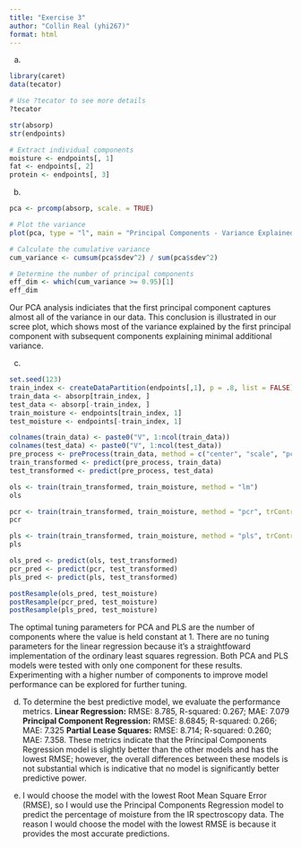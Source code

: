```yaml
---
title: "Exercise 3"
author: "Collin Real (yhi267)"
format: html
---
```


a) 
```r
library(caret)
data(tecator)

# Use ?tecator to see more details
?tecator

str(absorp)
str(endpoints)
```
```r
# Extract individual components
moisture <- endpoints[, 1]
fat <- endpoints[, 2]
protein <- endpoints[, 3]
```

b)
```r
pca <- prcomp(absorp, scale. = TRUE)

# Plot the variance
plot(pca, type = "l", main = "Principal Components - Variance Explained")

# Calculate the cumulative variance
cum_variance <- cumsum(pca$sdev^2) / sum(pca$sdev^2)

# Determine the number of principal components
eff_dim <- which(cum_variance >= 0.95)[1]
eff_dim
```
Our PCA analysis indiciates that the first principal component captures almost all of the variance in our data. This conclusion is illustrated in our scree plot, which shows most of the variance explained by the first principal component with subsequent components explaining minimal additional variance.

c) 
```r
set.seed(123)
train_index <- createDataPartition(endpoints[,1], p = .8, list = FALSE)
train_data <- absorp[train_index, ]
test_data <- absorp[-train_index, ]
train_moisture <- endpoints[train_index, 1]
test_moisture <- endpoints[-train_index, 1]
```

```r
colnames(train_data) <- paste0("V", 1:ncol(train_data))
colnames(test_data) <- paste0("V", 1:ncol(test_data))
pre_process <- preProcess(train_data, method = c("center", "scale", "pca"))
train_transformed <- predict(pre_process, train_data)
test_transformed <- predict(pre_process, test_data)
```

```r
ols <- train(train_transformed, train_moisture, method = "lm")
ols 
```

```r
pcr <- train(train_transformed, train_moisture, method = "pcr", trControl = trainControl("cv"), tuneLength = 10) #Build Principal Component Regression (PCR) Model
pcr
```

```r
pls <- train(train_transformed, train_moisture, method = "pls", trControl = trainControl("cv"), tuneLength = 10) #Build Partial Least Squares (PLS) Model
pls
```

```r
ols_pred <- predict(ols, test_transformed)
pcr_pred <- predict(pcr, test_transformed)
pls_pred <- predict(pls, test_transformed)

postResample(ols_pred, test_moisture)
postResample(pcr_pred, test_moisture)
postResample(pls_pred, test_moisture)
```
The optimal tuning parameters for PCA and PLS are the number of components where the value is held constant at 1. There are no tuning parameters for the linear regression because it's a straightfoward implementation of the ordinary least squares regression. Both PCA and PLS models were tested with only one component for these results. Experimenting with a higher number of components to improve model performance can be explored for further tuning.

d) To determine the best predictive model, we evaluate the performance metrics. **Linear Regression:** RMSE: 8.785, R-squared: 0.267; MAE: 7.079 **Principal Component Regression:** RMSE: 8.6845; R-squared: 0.266; MAE: 7.325 **Partial Lease Squares:** RMSE: 8.714; R-squared: 0.260; MAE: 7.358. These metrics indicate that the Principal Components Regression model is slightly better than the other models and has the lowest RMSE; however, the overall differences between these models is not substantial which is indicative that no model is significantly better predictive power.

e) I would choose the model with the lowest Root Mean Square Error (RMSE), so I would use the Principal Components Regression model to predict the percentage of moisture from the IR spectroscopy data. The reason I would choose the model with the lowest RMSE is because it provides the most accurate predictions.
